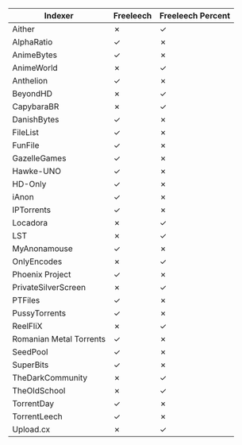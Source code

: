 | Indexer | Freeleech | Freeleech Percent |
|---------|-----------|------------------|
| Aither | ✗ | ✓ |
| AlphaRatio | ✓ | ✗ |
| AnimeBytes | ✓ | ✗ |
| AnimeWorld | ✗ | ✓ |
| Anthelion | ✓ | ✗ |
| BeyondHD | ✗ | ✓ |
| CapybaraBR | ✗ | ✓ |
| DanishBytes | ✓ | ✗ |
| FileList | ✓ | ✗ |
| FunFile | ✓ | ✗ |
| GazelleGames | ✓ | ✗ |
| Hawke-UNO | ✓ | ✗ |
| HD-Only | ✓ | ✗ |
| iAnon | ✓ | ✗ |
| IPTorrents | ✓ | ✗ |
| Locadora | ✗ | ✓ |
| LST | ✗ | ✓ |
| MyAnonamouse | ✓ | ✗ |
| OnlyEncodes | ✗ | ✓ |
| Phoenix Project | ✓ | ✗ |
| PrivateSilverScreen | ✗ | ✓ |
| PTFiles | ✓ | ✗ |
| PussyTorrents | ✓ | ✗ |
| ReelFliX | ✗ | ✓ |
| Romanian Metal Torrents | ✓ | ✗ |
| SeedPool | ✓ | ✗ |
| SuperBits | ✓ | ✗ |
| TheDarkCommunity | ✗ | ✓ |
| TheOldSchool | ✗ | ✓ |
| TorrentDay | ✓ | ✗ |
| TorrentLeech | ✓ | ✗ |
| Upload.cx | ✗ | ✓ |
